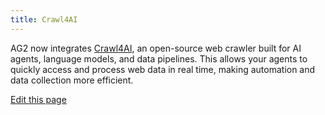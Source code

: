 ```yaml
---
title: Crawl4AI
---
```


AG2 now integrates [Crawl4AI](https://docs.crawl4ai.com), an open-source web crawler built for AI agents, language models, and data pipelines. This allows your agents to quickly access and process web data in real time, making automation and data collection more efficient.


<Crawl4AI/>

<div className="edit-url-container">
    <a className="edit-url" href="https://github.com/ag2ai/ag2/edit/main/website/docs/user-guide/reference-tools/crawl4ai.mdx" target='_blank'><Icon icon="pen" iconType="solid" size="13px"/> Edit this page</a>
</div>
